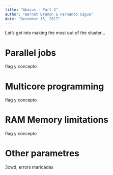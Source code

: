 ```yaml
---
title: "Abacus - Part 3"
author: "Bernat Bramon & Fernando Cagua"
date: "December 15, 2017"
---
```

  
Let's get into making the most out of the cluster...

# Parallel jobs

flag y concepto

# Multicore programming

flag y concepto

# RAM Memory limitations

flag y concepto

# Other parametres

3cwd, errors maricadas

